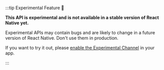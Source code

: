:::tip Experimental Feature 🧪

**This API is experimental and is not available in a stable version of React Native yet.**

Experimental APIs may contain bugs and are likely to change in a future version of React Native. Don't use them in production.

If you want to try it out, please [enable the Experimental Channel](releases/release-levels) in your app.

:::
